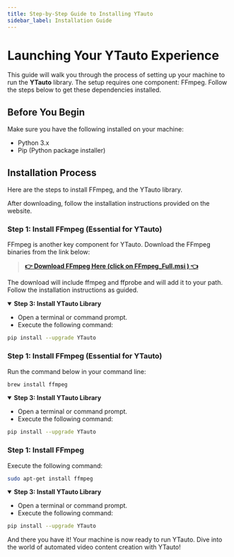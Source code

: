 ```yaml
---
title: Step-by-Step Guide to Installing YTauto
sidebar_label: Installation Guide
---
```


# Launching Your YTauto Experience

This guide will walk you through the process of setting up your machine to run the **YTauto** library. The setup requires one  component: FFmpeg. Follow the steps below to get these dependencies installed.

## Before You Begin

Make sure you have the following installed on your machine:

- Python 3.x
- Pip (Python package installer)

## Installation Process

Here are the steps to install FFmpeg, and the YTauto library.

<Tabs groupId="operating-systems">
  <TabItem value="win" label="Windows">

After downloading, follow the installation instructions provided on the website.

### Step 1: Install FFmpeg (Essential for YTauto)

FFmpeg is another key component for YTauto. Download the FFmpeg binaries from the link below:

> **[👉 Download FFmpeg Here (click on 
FFmpeg_Full.msi ) 👈](https://github.com/icedterminal/ffmpeg-installer/releases/tag/6.0.0.20230306)**

The download will include ffmpeg and ffprobe and will add it to your path. Follow the installation instructions as guided.
<details open>
<summary><b>Step 3: Install YTauto Library</b></summary>

- Open a terminal or command prompt.
- Execute the following command:

```bash
pip install --upgrade YTauto
```

</details>

  </TabItem>

  <TabItem value="mac" label="macOS">



### Step 1: Install FFmpeg (Essential for YTauto)

Run the command below in your command line:

```bash
brew install ffmpeg
```

<details open>
<summary><b>Step 3: Install YTauto Library</b></summary>

- Open a terminal or command prompt.
- Execute the following command:

```bash
pip install --upgrade YTauto
```

</details>

  </TabItem>

  <TabItem value="ubuntu" label="Ubuntu/Debian-based systems">


### Step 1: Install FFmpeg

Execute the following command:

```bash
sudo apt-get install ffmpeg
```

<details open>
<summary><b>Step 3: Install YTauto Library</b></summary>

- Open a terminal or command prompt.
- Execute the following command:

```bash
pip install --upgrade YTauto
```

</details>

  </TabItem>
</Tabs>

And there you have it! Your machine is now ready to run YTauto. Dive into the world of automated video content creation with YTauto!